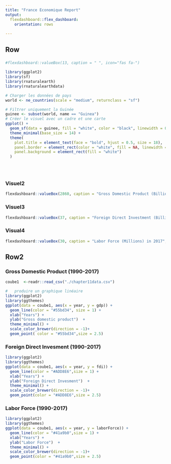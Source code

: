 ```yaml
---
title: "France Economique Report"
output: 
  flexdashboard::flex_dashboard:
    orientation: rows
   
---
```

Row
-----------------------------------------------------------------------
### 
```r
#flexdashboard::valueBox(13, caption = " ", icon="fas fa-")
```

```r
library(ggplot2)
library(sf)
library(rnaturalearth)
library(rnaturalearthdata)

# Charger les données de pays
world <- ne_countries(scale = "medium", returnclass = "sf")

# Filtrer uniquement la Guinée
guinee <- subset(world, name == "Guinea")
# Créer le visuel avec un cadre et une carte
ggplot() +
  geom_sf(data = guinee, fill = "white", color = "black", linewidth = 0.8) +
  theme_minimal(base_size = 14) +
  theme(
    plot.title = element_text(face = "bold", hjust = 0.5, size = 18),
    panel.border = element_rect(color = "white", fill = NA, linewidth = 1),
    panel.background = element_rect(fill = "white")
  )


  

```


### Visuel2
```r
flexdashboard::valueBox(2860, caption = "Gross Domestic Product (Billions USD) in 2017", icon="fas fa-euro", color = "#55bd34")

```


### Visuel3
```r
flexdashboard::valueBox(37, caption = "Foreign Direct Investment (Billions USD) in 2017", icon="fas fa-circle", color = "#ADD8E6")
```



### Visual4

```r
flexdashboard::valueBox(30, caption = "Labor Force (Millions) in 2017", icon="fas fa-person", color = "#41a9b0")
```

Row2
-----------------------------------------------------------------------
### Gross Domestic Product (1990-2017)
```r
coube1  <-readr::read_csv("./chapter11data.csv")

```

```r
#   produire un graphique linéaire
library(ggplot2)
library(ggthemes)
ggplot(data = coube1, aes(x = year, y = gdp)) +
  geom_line(color = "#55bd34", size = 1) +
  xlab("Years") +
  ylab("Gross domestic product")  +
  theme_minimal() +
  scale_color_brewer(direction = -1)+
  geom_point( color = "#55bd34",size = 2.5)

```


### Foreign Direct Invesment (1990-2017)
```r
library(ggplot2)
library(ggthemes)
ggplot(data = coube1, aes(x = year, y = fdi)) +
  geom_line(color = "#ADD8E6",size = 1) +
  xlab("Years") +
  ylab("Foreign Direct Invesment")  +
  theme_minimal() +
  scale_color_brewer(direction = -1)+
  geom_point(color = "#ADD8E6",size = 2.5)

```

### Labor Force (1990-2017)
```r
library(ggplot2)
library(ggthemes)
ggplot(data = coube1, aes(x = year, y = laborForce)) +
  geom_line(color = "#41a9b0",size = 1) +
  xlab("Years") +
  ylab("Labor Force")  +
  theme_minimal() +
  scale_color_brewer(direction = -1)+
  geom_point(color = "#41a9b0",size = 2.5)

```

